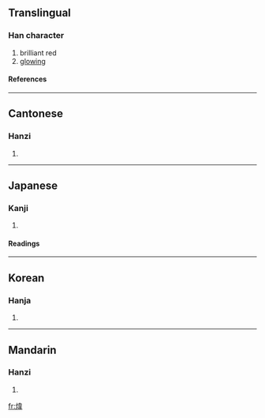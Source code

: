 {{see|炜}}

==Translingual==
===Han character===
{{Han char|rn=86|rad=火|as=09|sn=13|four=9585<sub>6</sub>|canj=火木一手 (FDMQ)}}
# brilliant red
# [[glowing]]
====References====
{{Han ref|kx=0676.140|dkj=19189|dj=1087.180|hdz=32220.050|uh=7152|ud=29010|bh=DE6D|bd=56941}}

----
==Cantonese==
===Hanzi===
{{yue-hanzi|jyut=|y=wai5}}
# {{defn|Cantonese}}

----
==Japanese==
===Kanji===
{{ja-kanji|grade=|rs=火09}}
# {{defn|Japanese}} 
====Readings====
{{ja-readings|on=[[い]] (i), [[き]] (ki)|kun=}}

----
==Korean==
===Hanja===
{{ko-hanja|hangeul=위|eumhun=|rv=wi|mr=wi|y=wi}}
# {{defn|Korean}}

----
==Mandarin==
===Hanzi===
{{cmn-hanzi|sim=炜|pin=[[wěi]] ([[wei3]])|wg=wei<sup>3</sup>}}
# {{defn|Mandarin}}

[[fr:煒]]